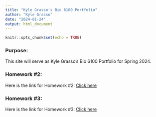 ```yaml
---
title: "Kyle Grasso's Bio 6100 Portfolio"
author: "Kyle Grasso"
date: "2024-01-24"
output: html_document
---
```


```r
knitr::opts_chunk$set(echo = TRUE)
```

### Purpose:
This site will serve as Kyle Grasso's Bio 6100 Portfolio for Spring 2024.

### Homework #2:
Here is the link for Homework #2: [Click here](https://kylegrasso.github.io/GrassoBio6100/Homework_2.html)

### Homework #3:
Here is the link for Homework #3: [Click here](https://kylegrasso.github.io/GrassoBio6100/Homework_3.html)

